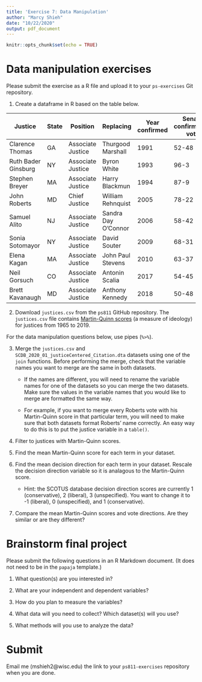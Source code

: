 ```yaml
---
title: 'Exercise 7: Data Manipulation'
author: "Marcy Shieh"
date: "10/22/2020"
output: pdf_document
---
```


```r
knitr::opts_chunk$set(echo = TRUE)
```

# Data manipulation exercises

Please submit the exercise as a R file and upload it to your `ps-exercises` Git repository.

1. Create a dataframe in R based on the table below.

| Justice             	| State 	| Position          	| Replacing           	| Year confirmed 	| Senate confirmation vote 	| Nominated by     	|
|---------------------	|-------	|-------------------	|---------------------	|----------------	|--------------------------	|------------------	|
| Clarence Thomas     	| GA    	| Associate Justice 	| Thurgood Marshall   	| 1991           	| 52-48                    	| George H.W. Bush 	|
| Ruth Bader Ginsburg 	| NY    	| Associate Justice 	| Byron White         	| 1993           	| 96-3                     	| Bill Clinton     	|
| Stephen Breyer      	| MA    	| Associate Justice 	| Harry Blackmun      	| 1994           	| 87-9                     	| Bill Clinton     	|
| John Roberts        	| MD    	| Chief Justice     	| William Rehnquist   	| 2005           	| 78-22                    	| George W. Bush   	|
| Samuel Alito        	| NJ    	| Associate Justice 	| Sandra Day O'Connor 	| 2006           	| 58-42                    	| George W. Bush   	|
| Sonia Sotomayor     	| NY    	| Associate Justice 	| David Souter        	| 2009           	| 68-31                    	| Barack Obama     	|
| Elena Kagan         	| MA    	| Associate Justice 	| John Paul Stevens   	| 2010           	| 63-37                    	| Barack Obama     	|
| Neil Gorsuch        	| CO    	| Associate Justice 	| Antonin Scalia      	| 2017           	| 54-45                    	| Donald Trump     	|
| Brett Kavanaugh     	| MD    	| Associate Justice 	| Anthony Kennedy     	| 2018           	| 50-48                    	| Donald Trump     	|

2. Download `justices.csv` from the `ps811` GitHub repository. The `justices.csv` file contains [Martin-Quinn scores](https://mqscores.lsa.umich.edu/) (a measure of ideology) for justices from 1965 to 2019.

For the data manipulation questions below, use pipes (`%>%`).

3. Merge the `justices.csv` and `SCDB_2020_01_justiceCentered_Citation.dta` datasets using one of the `join` functions. Before performing the merge, check that the variable names you want to merge are the same in both datasets.

    + If the names are different, you will need to rename the variable names for one of the datasets so you can merge the two datasets. Make sure the values in the variable names that you would like to merge are formatted the same way.

    + For example, if you want to merge every Roberts vote with his Martin-Quinn score in that particular term, you will need to make sure that both datasets format Roberts' name correctly. An easy way to do this is to put the justice variable in a `table()`.

4. Filter to justices with Martin-Quinn scores.

5. Find the mean Martin-Quinn score for each term in your dataset.

6. Find the mean decision direction for each term in your dataset. Rescale the decision direction variable so it is analagous to the Martin-Quinn score.

    + Hint: the SCOTUS database decision direction scores are currently 1 (conservative), 2 (liberal), 3 (unspecified). You want to change it to -1 (liberal), 0 (unspecified), and 1 (conservative).

7. Compare the mean Martin-Quinn scores and vote directions. Are they similar or are they different?
    
# Brainstorm final project

Please submit the following questions in an R Markdown document. (It does not need to be in the `papaja` template.)

1. What question(s) are you interested in?

2. What are your independent and dependent variables?

3. How do you plan to measure the variables?

4. What data will you need to collect? Which dataset(s) will you use?

5. What methods will you use to analyze the data?

# Submit

Email me (mshieh2@wisc.edu) the link to your `ps811-exercises` repository when you are done.